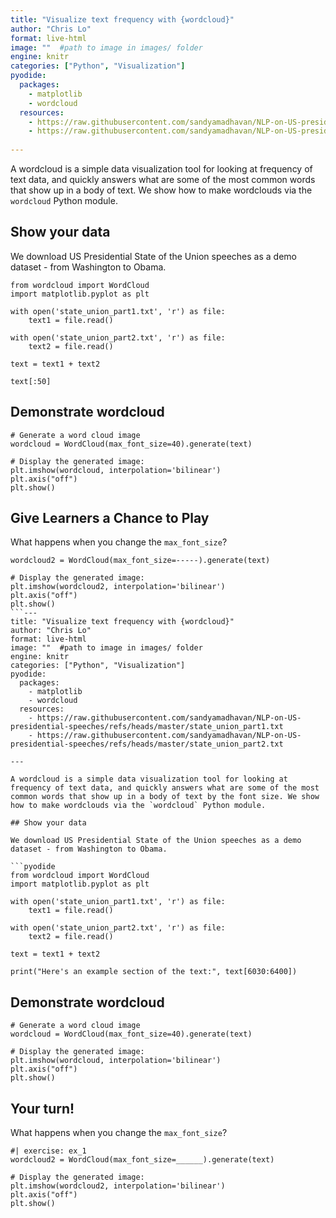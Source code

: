 ```yaml
---
title: "Visualize text frequency with {wordcloud}"
author: "Chris Lo"
format: live-html
image: ""  #path to image in images/ folder
engine: knitr
categories: ["Python", "Visualization"]
pyodide:
  packages:
    - matplotlib
    - wordcloud
  resources:
    - https://raw.githubusercontent.com/sandyamadhavan/NLP-on-US-presidential-speeches/refs/heads/master/state_union_part1.txt
    - https://raw.githubusercontent.com/sandyamadhavan/NLP-on-US-presidential-speeches/refs/heads/master/state_union_part2.txt
    
---
```


A wordcloud is a simple data visualization tool for looking at frequency of text data, and quickly answers what are some of the most common words that show up in a body of text. We show how to make wordclouds via the `wordcloud` Python module. 

## Show your data

We download US Presidential State of the Union speeches as a demo dataset - from Washington to Obama.

```pyodide
from wordcloud import WordCloud
import matplotlib.pyplot as plt

with open('state_union_part1.txt', 'r') as file:
    text1 = file.read()

with open('state_union_part2.txt', 'r') as file:
    text2 = file.read()

text = text1 + text2

text[:50]
```

## Demonstrate wordcloud

```pyodide
# Generate a word cloud image
wordcloud = WordCloud(max_font_size=40).generate(text)

# Display the generated image:
plt.imshow(wordcloud, interpolation='bilinear')
plt.axis("off")
plt.show()
```

## Give Learners a Chance to Play

What happens when you change the `max_font_size`?

```webr
wordcloud2 = WordCloud(max_font_size=-----).generate(text)

# Display the generated image:
plt.imshow(wordcloud2, interpolation='bilinear')
plt.axis("off")
plt.show()
```---
title: "Visualize text frequency with {wordcloud}"
author: "Chris Lo"
format: live-html
image: ""  #path to image in images/ folder
engine: knitr
categories: ["Python", "Visualization"]
pyodide:
  packages:
    - matplotlib
    - wordcloud
  resources:
    - https://raw.githubusercontent.com/sandyamadhavan/NLP-on-US-presidential-speeches/refs/heads/master/state_union_part1.txt
    - https://raw.githubusercontent.com/sandyamadhavan/NLP-on-US-presidential-speeches/refs/heads/master/state_union_part2.txt
    
---

A wordcloud is a simple data visualization tool for looking at frequency of text data, and quickly answers what are some of the most common words that show up in a body of text by the font size. We show how to make wordclouds via the `wordcloud` Python module. 

## Show your data

We download US Presidential State of the Union speeches as a demo dataset - from Washington to Obama.

```pyodide
from wordcloud import WordCloud
import matplotlib.pyplot as plt

with open('state_union_part1.txt', 'r') as file:
    text1 = file.read()

with open('state_union_part2.txt', 'r') as file:
    text2 = file.read()

text = text1 + text2

print("Here's an example section of the text:", text[6030:6400])
```

## Demonstrate wordcloud

```pyodide
# Generate a word cloud image
wordcloud = WordCloud(max_font_size=40).generate(text)

# Display the generated image:
plt.imshow(wordcloud, interpolation='bilinear')
plt.axis("off")
plt.show()
```

## Your turn!

What happens when you change the `max_font_size`?

```pyodide
#| exercise: ex_1
wordcloud2 = WordCloud(max_font_size=______).generate(text)

# Display the generated image:
plt.imshow(wordcloud2, interpolation='bilinear')
plt.axis("off")
plt.show()
```